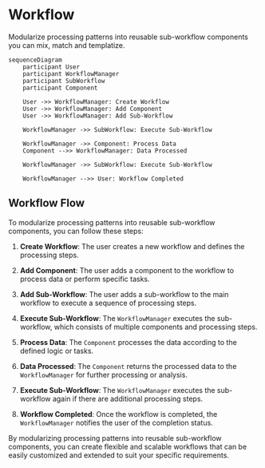 # Workflow

Modularize processing patterns into reusable sub-workflow 
components you can mix, match and templatize.
```mermaid
sequenceDiagram
    participant User
    participant WorkflowManager
    participant SubWorkflow
    participant Component

    User ->> WorkflowManager: Create Workflow
    User ->> WorkflowManager: Add Component
    User ->> WorkflowManager: Add Sub-Workflow

    WorkflowManager ->> SubWorkflow: Execute Sub-Workflow

    WorkflowManager ->> Component: Process Data
    Component -->> WorkflowManager: Data Processed

    WorkflowManager ->> SubWorkflow: Execute Sub-Workflow

    WorkflowManager -->> User: Workflow Completed

```
## Workflow Flow

To modularize processing patterns into reusable sub-workflow components, you can follow these steps:

1. **Create Workflow**: The user creates a new workflow and defines the processing steps.

2. **Add Component**: The user adds a component to the workflow to process data or perform specific tasks.

3. **Add Sub-Workflow**: The user adds a sub-workflow to the main workflow to execute a sequence of processing steps.

4. **Execute Sub-Workflow**: The `WorkflowManager` executes the sub-workflow, which consists of multiple components and processing steps.

5. **Process Data**: The `Component` processes the data according to the defined logic or tasks.

6. **Data Processed**: The `Component` returns the processed data to the `WorkflowManager` for further processing or analysis.

7. **Execute Sub-Workflow**: The `WorkflowManager` executes the sub-workflow again if there are additional processing steps.

8. **Workflow Completed**: Once the workflow is completed, the `WorkflowManager` notifies the user of the completion status.

By modularizing processing patterns into reusable sub-workflow components, you can create flexible and scalable workflows that can be easily customized and extended to suit your specific requirements.
